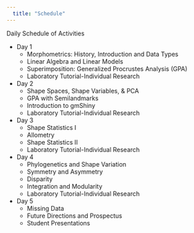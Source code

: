 ```yaml
---
  title: "Schedule"
---
```

Daily Schedule of Activities

* Day 1
    + Morphometrics: History, Introduction and Data Types
    + Linear Algebra and Linear Models 
    + Superimposition: Generalized Procrustes Analysis (GPA)
    + Laboratory Tutorial-Individual Research
    
* Day 2
    + Shape Spaces, Shape Variables, & PCA 
    + GPA with Semilandmarks
    + Introduction to gmShiny
    + Laboratory Tutorial-Individual Research
    
* Day 3
    + Shape Statistics I
    + Allometry
    + Shape Statistics II
    + Laboratory Tutorial-Individual Research    

* Day 4
    + Phylogenetics and Shape Variation
    + Symmetry and Asymmetry
    + Disparity
    + Integration and Modularity 
    + Laboratory Tutorial-Individual Research
    
* Day 5
    + Missing Data 
    + Future Directions and Prospectus
    + Student Presentations
    
    
